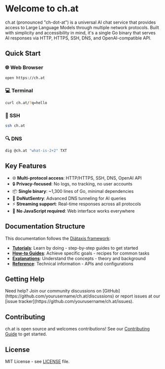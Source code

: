# Welcome to ch.at

ch.at (pronounced "ch-dot-at") is a universal AI chat service that provides access to Large Language Models through multiple network protocols. Built with simplicity and accessibility in mind, it's a single Go binary that serves AI responses via HTTP, HTTPS, SSH, DNS, and OpenAI-compatible API.

## Quick Start

### 🌐 Web Browser
```bash
open https://ch.at
```

### 💻 Terminal
```bash
curl ch.at/?q=hello
```

### 🔐 SSH
```bash
ssh ch.at
```

### 🔍 DNS
```bash
dig @ch.at "what-is-2+2" TXT
```

## Key Features

- 🌐 **Multi-protocol access**: HTTP/HTTPS, SSH, DNS, OpenAI API
- 🔒 **Privacy-focused**: No logs, no tracking, no user accounts
- 📦 **Single binary**: ~1,300 lines of Go, minimal dependencies
- 🍩 **DoNutSentry**: Advanced DNS tunneling for AI queries
- ⚡ **Streaming support**: Real-time responses across all protocols
- 🌙 **No JavaScript required**: Web interface works everywhere

## Documentation Structure

This documentation follows the [Diátaxis framework](https://diataxis.fr/):

- **[Tutorials](/tutorials)**: Learn by doing - step-by-step guides to get started
- **[How-to Guides](/guides)**: Achieve specific goals - recipes for common tasks
- **[Explanations](/explanations)**: Understand the concepts - theory and background
- **[Reference](/reference)**: Technical information - APIs and configurations

## Getting Help


<Callout type="info">
  Need help? Join our community discussions on [GitHub](https://github.com/yourusername/ch.at/discussions) or report issues at our [issue tracker](https://github.com/yourusername/ch.at/issues).
</Callout>

## Contributing

ch.at is open source and welcomes contributions! See our [Contributing Guide](/guides/contributing) to get started.

## License

MIT License - see [LICENSE](https://github.com/yourusername/ch.at/blob/main/LICENSE) file.